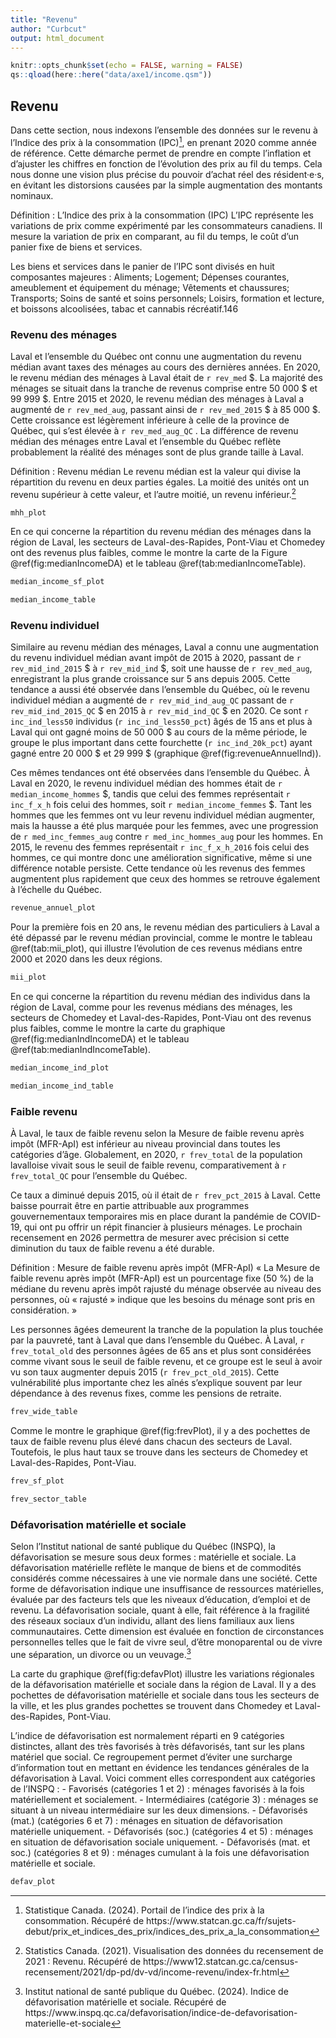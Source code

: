 ```yaml
---
title: "Revenu"
author: "Curbcut"
output: html_document
---
```


```r
knitr::opts_chunk$set(echo = FALSE, warning = FALSE)
qs::qload(here::here("data/axe1/income.qsm"))
```

## Revenu

Dans cette section, nous indexons l'ensemble des données sur le revenu à l'Indice des prix à la consommation (IPC)^[Statistique Canada. (2024). Portail de l'indice des prix à la consommation. Récupéré de https://www.statcan.gc.ca/fr/sujets-debut/prix_et_indices_des_prix/indices_des_prix_a_la_consommation], en prenant 2020 comme année de référence. Cette démarche permet de prendre en compte l'inflation et d'ajuster les chiffres en fonction de l'évolution des prix au fil du temps. Cela nous donne une vision plus précise du pouvoir d'achat réel des résident·e·s, en évitant les distorsions causées par la simple augmentation des montants nominaux.

Définition : L'Indice des prix à la consommation (IPC)
L'IPC représente les variations de prix comme expérimenté par les consommateurs canadiens. Il mesure la variation de prix en comparant, au fil du temps, le coût d'un panier fixe de biens et services.

Les biens et services dans le panier de l'IPC sont divisés en huit composantes majeures : Aliments; Logement; Dépenses courantes, ameublement et équipement du ménage; Vêtements et chaussures; Transports; Soins de santé et soins personnels; Loisirs, formation et lecture, et boissons alcoolisées, tabac et cannabis récréatif.146

### Revenu des ménages

Laval et l’ensemble du Québec ont connu une augmentation du revenu médian avant taxes des ménages au cours des dernières années. En 2020, le revenu médian des ménages à Laval était de `r rev_med` \$. La majorité des ménages se situait dans la tranche de revenus comprise entre 50 000 \$ et 99 999 \$. Entre 2015 et 2020, le revenu médian des ménages à Laval a augmenté de `r rev_med_aug`, passant ainsi de `r rev_med_2015` \$ à 85 000 \$. Cette croissance est légèrement inférieure à celle de la province de Québec, qui s'est élevée à `r rev_med_aug_QC` . La différence de revenu médian des ménages entre Laval et l'ensemble du Québec reflète probablement la réalité des ménages <!--plus nombreux à Laval, où il y a moins de ménages d'une seule personne. --> sont de plus grande taille à Laval.

Définition : Revenu médian 
Le revenu médian est la valeur qui divise la répartition du revenu en deux parties égales. La moitié des unités ont un revenu supérieur à cette valeur, et l’autre moitié, un revenu inférieur.^[Statistics Canada. (2021). Visualisation des données du recensement de 2021 : Revenu. Récupéré de https://www12.statcan.gc.ca/census-recensement/2021/dp-pd/dv-vd/income-revenu/index-fr.html]

```r
mhh_plot
```

En ce qui concerne la répartition du revenu médian des ménages dans la région de Laval, les secteurs de Laval-des-Rapides, Pont-Viau et Chomedey ont des revenus plus faibles, comme le montre la carte de la Figure \@ref(fig:medianIncomeDA) et le tableau \@ref(tab:medianIncomeTable).

```r
median_income_sf_plot
```

```r
median_income_table
```

### Revenu individuel

Similaire au revenu médian des ménages, Laval a connu une augmentation du revenu individuel médian avant impôt de 2015 à 2020, passant de `r rev_mid_ind_2015` \$ à `r rev_mid_ind` \$, soit une hausse de `r rev_med_aug`, enregistrant la plus grande croissance sur 5 ans depuis 2005. Cette tendance a aussi été observée dans l’ensemble du Québec, où le revenu individuel médian a augmenté de `r rev_mid_ind_aug_QC` passant de `r rev_mid_ind_2015_QC` \$ en 2015 à `r rev_mid_ind_QC` \$ en 2020. Ce sont `r inc_ind_less50` individus (`r inc_ind_less50_pct`) âgés de 15 ans et plus à Laval qui ont gagné moins de 50 000 \$ au cours de la même période, le groupe le plus important dans cette fourchette (`r inc_ind_20k_pct`) ayant gagné entre 20 000 \$ et 29 999 \$ (graphique \@ref(fig:revenueAnnuelInd)).

Ces mêmes tendances ont été observées dans l'ensemble du Québec.  À Laval en 2020, le revenu individuel médian des hommes était de `r median_income_hommes` \$, tandis que celui des femmes représentait `r inc_f_x_h` fois celui des hommes, soit `r median_income_femmes` \$. Tant les hommes que les femmes ont vu leur revenu individuel médian augmenter, mais la hausse a été plus marquée pour les femmes, avec une progression de `r med_inc_femmes_aug` contre `r med_inc_hommes_aug` pour les hommes.  En 2015, le revenu des femmes représentait `r inc_f_x_h_2016` fois celui des hommes, ce qui montre donc une amélioration significative, même si une différence notable persiste. Cette tendance où les revenus des femmes augmentent plus rapidement que ceux des hommes se retrouve également à l'échelle du Québec.

```r
revenue_annuel_plot
```

Pour la première fois en 20 ans, le revenu médian des particuliers à Laval a été dépassé par le revenu médian provincial, comme le montre le tableau \@ref(tab:mii_plot), qui illustre l'évolution de ces revenus médians entre 2000 et 2020 dans les deux régions. 

```r
mii_plot
```

En ce qui concerne la répartition du revenu médian des individus dans la région de Laval, comme pour les revenus médians des ménages, les secteurs de Chomedey et Laval-des-Rapides, Pont-Viau ont des revenus plus faibles, comme le montre la carte du graphique \@ref(fig:medianIndIncomeDA) et le tableau \@ref(tab:medianIndIncomeTable).

```r
median_income_ind_plot
```

```r
median_income_ind_table
```

### Faible revenu

À Laval, le taux de faible revenu selon la Mesure de faible revenu après impôt (MFR-ApI) est inférieur au niveau provincial dans toutes les catégories d'âge. Globalement, en 2020, `r frev_total` de la population lavalloise vivait sous le seuil de faible revenu, comparativement à `r frev_total_QC` pour l'ensemble du Québec.

Ce taux a diminué depuis 2015, où il était de `r frev_pct_2015` à Laval. Cette baisse pourrait être en partie attribuable aux programmes gouvernementaux temporaires mis en place durant la pandémie de COVID-19, qui ont pu offrir un répit financier à plusieurs ménages. Le prochain recensement en 2026 permettra de mesurer avec précision si cette diminution du taux de faible revenu a été durable.

Définition : Mesure de faible revenu après impôt (MFR-ApI)
« La Mesure de faible revenu après impôt (MFR-ApI) est un pourcentage fixe (50 %) de la médiane du revenu après impôt rajusté du ménage observée au niveau des personnes, où « rajusté » indique que les besoins du ménage sont pris en considération. »

Les personnes âgées demeurent la tranche de la population la plus touchée par la pauvreté, tant à Laval que dans l'ensemble du Québec. À Laval, `r frev_total_old` des personnes âgées de 65 ans et plus sont considérées comme vivant sous le seuil de faible revenu, et ce groupe est le seul à avoir vu son taux augmenter depuis 2015 (`r frev_pct_old_2015`). Cette vulnérabilité plus importante chez les aînés s'explique souvent par leur dépendance à des revenus fixes, comme les pensions de retraite. <!--La MFR-ApI est un indicateur qui détermine le seuil de faible revenu en fonction de la répartition des revenus au sein de la population. Plus précisément, une personne est considérée en situation de faible revenu si son revenu après impôt est inférieur à 50 % du revenu médian des ménages, ajusté selon la taille de la famille. Cet indicateur ne prend donc pas en compte la richesse accumulée, comme la propriété d'une maison, mais uniquement les revenus annuels disponibles après impôt. Ainsi, un pourcentage élevé de personnes âgées sous ce seuil peut refléter des revenus courants insuffisants, même si elles possèdent d'autres formes de patrimoine. -->

```r
frev_wide_table
```

Comme le montre le graphique \@ref(fig:frevPlot), il y a des pochettes de taux de faible revenu plus élevé dans chacun des secteurs de Laval. Toutefois, le plus haut taux se trouve dans les secteurs de Chomedey et Laval-des-Rapides, Pont-Viau.

```r
frev_sf_plot
```

```r
frev_sector_table
```

### Défavorisation matérielle et sociale

Selon l'Institut national de santé publique du Québec (INSPQ), la défavorisation se mesure sous deux formes : matérielle et sociale. La défavorisation matérielle reflète le manque de biens et de commodités considérés comme nécessaires à une vie normale dans une société. Cette forme de défavorisation indique une insuffisance de ressources matérielles, évaluée par des facteurs tels que les niveaux d'éducation, d'emploi et de revenu. La défavorisation sociale, quant à elle, fait référence à la fragilité des réseaux sociaux d'un individu, allant des liens familiaux aux liens communautaires. Cette dimension est évaluée en fonction de circonstances personnelles telles que le fait de vivre seul, d'être monoparental ou de vivre une séparation, un divorce ou un veuvage.^[Institut national de santé publique du Québec. (2024). Indice de défavorisation matérielle et sociale. Récupéré de https://www.inspq.qc.ca/defavorisation/indice-de-defavorisation-materielle-et-sociale]

La carte du graphique \@ref(fig:defavPlot) illustre les variations régionales de la défavorisation matérielle et sociale dans la région de Laval. Il y a des pochettes de défavorisation matérielle et sociale dans tous les secteurs de la ville, et les plus grandes pochettes se trouvent dans Chomedey et Laval-des-Rapides, Pont-Viau. 

L'indice de défavorisation est normalement réparti en 9 catégories distinctes, allant des très favorisés à très défavorisés, tant sur les plans matériel que social. <!-- Cependant, pour simplifier la présentation, nous les avons regroupés en 5 catégories principales sur la carte.--> Ce regroupement permet d’éviter une surcharge d’information tout en mettant en évidence les tendances générales de la défavorisation à Laval. Voici comment elles correspondent aux catégories de l’INSPQ :
- Favorisés (catégories 1 et 2) : ménages favorisés à la fois matériellement et socialement.
- Intermédiaires (catégorie 3) : ménages se situant à un niveau intermédiaire sur les deux dimensions.
- Défavorisés (mat.) (catégories 6 et 7) : ménages en situation de défavorisation matérielle uniquement.
- Défavorisés (soc.) (catégories 4 et 5) : ménages en situation de défavorisation sociale uniquement.
- Défavorisés (mat. et soc.) (catégories 8 et 9) : ménages cumulant à la fois une défavorisation matérielle et sociale.

```r
defav_plot
```
